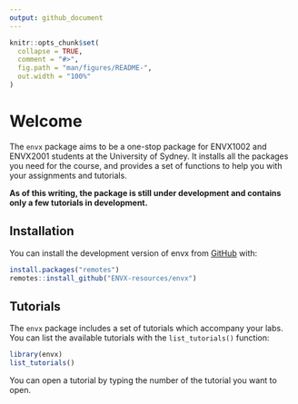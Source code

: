 ```yaml
---
output: github_document
---
```


<!-- README.md is generated from README.Rmd. Please edit that file -->

```r
knitr::opts_chunk$set(
  collapse = TRUE,
  comment = "#>",
  fig.path = "man/figures/README-",
  out.width = "100%"
)
```

# Welcome

<!-- badges: start -->
<!-- badges: end -->

The `envx` package aims to be a one-stop package for ENVX1002 and ENVX2001 students at the University of Sydney. It installs all the packages you need for the course, and provides a set of functions to help you with your assignments and tutorials.

**As of this writing, the package is still under development and contains only a few tutorials in development.**

## Installation

You can install the development version of envx from [GitHub](https://github.com/) with:

``` r
install.packages("remotes")
remotes::install_github("ENVX-resources/envx")
```


## Tutorials

The `envx` package includes a set of tutorials which accompany your labs. You can list the available tutorials with the `list_tutorials()` function:


```r
library(envx)
list_tutorials()
```

You can open a tutorial by typing the number of the tutorial you want to open.

